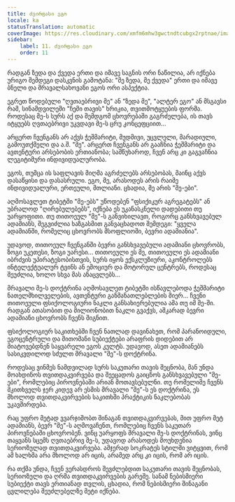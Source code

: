 ```yaml
---
title: ძვირფასი ეგო
locale: ka
statusTranslation: automatic
coverImage: https://res.cloudinary.com/xmfm6mhw3gwctndtcubgx2rptnae/image/upload/v1740468922/small_cover_tratado_de_psicologia_revolucionaria_a4c0dca4e0.webp
sidebar:
    label: 11. ძვირფასი ეგო
    order: 11
---
```

რადგან ზედა და ქვედა ერთი და იმავე საგნის ორი ნაწილია, არ იქნება ურიგო შემდეგი დასკვნის გამოტანა: "მე ზედა, მე ქვედა" ერთი და იმავე ბნელი და მრავალსახოვანი ეგოს ორი ასპექტია.

ეგრეთ წოდებული "ღვთაებრივი მე" ან "ზედა მე", "ალტერ ეგო" ან მსგავსი რამ, სინამდვილეში "ჩემი თავის" ხრიკია, თვითმოტყუების ფორმა. როდესაც მე-ს სურს აქ და შემდგომ ცხოვრებაში გაგრძელება, ის თავს იტყუებს ღვთაებრივი უკვდავი მე-ს ცრუ კონცეფციით...

არცერთ ჩვენგანს არ აქვს ჭეშმარიტი, მუდმივი, უცვლელი, მარადიული, გამოუთქმელი და ა.შ. "მე". არცერთ ჩვენგანს არ გააჩნია ჭეშმარიტი და ავთენტური არსებობის ერთიანობა; სამწუხაროდ, ჩვენ არც კი გაგვაჩნია ლეგიტიმური ინდივიდუალურობა.

ეგოს, თუმცა ის საფლავის მიღმა აგრძელებს არსებობას, მაინც აქვს დასაწყისი და დასასრული. ეგო, მე, არასოდეს არის რაიმე ინდივიდუალური, ერთეული, მთლიანი. ცხადია, მე არის "მე-ები".

აღმოსავლეთ ტიბეტში "მე-ებს" უწოდებენ "ფსიქიკურ აგრეგატებს" ან უბრალოდ "ღირებულებებს", იქნება ეს უკანასკნელი დადებითი თუ უარყოფითი. თუ თითოეულ "მე"-ს განვიხილავთ, როგორც განსხვავებულ ადამიანს, შეგვიძლია ხაზგასმით განვაცხადოთ შემდეგი: "ყველა ადამიანში, რომელიც ცხოვრობს მსოფლიოში, ბევრი ადამიანია".

უდავოდ, თითოეულ ჩვენგანში ბევრი განსხვავებული ადამიანი ცხოვრობს, ზოგი უკეთესი, ზოგი უარესი... თითოეული ეს მე, თითოეული ეს ადამიანი იბრძვის უპირატესობისთვის, სურს იყოს ექსკლუზიური, აკონტროლებს ინტელექტუალურ ტვინს ან ემოციურ და მოტორულ ცენტრებს, როდესაც შეუძლია, ხოლო სხვა მას ანაცვლებს...

მრავალი მე-ს დოქტრინა აღმოსავლეთ ტიბეტში ისწავლებოდა ჭეშმარიტი ნათელმხილველების, ავთენტური განმანათლებლების მიერ... ჩვენი თითოეული ფსიქოლოგიური ნაკლი განსახიერებულია ამა თუ იმ მე-ში. რადგან ათასობით და მილიონობით ნაკლი გვაქვს, აშკარად ბევრი ადამიანი ცხოვრობს ჩვენს შიგნით.

ფსიქოლოგიურ საკითხებში ჩვენ ნათლად დავინახეთ, რომ პარანოიდული, ეგოცენტრული და მითომანი სუბიექტები არაფრის დიდებით არ მიატოვებდნენ საყვარელი ეგოს კულტს. უდავოდ, ასეთ ადამიანებს სასიკვდილოდ სძულთ მრავალი "მე"-ს დოქტრინა.

როდესაც ვინმეს ნამდვილად სურს საკუთარი თავის შეცნობა, მან უნდა მოახდინოს თვითდაკვირვება და შეეცადოს გაიცნოს განსხვავებული "მე-ები", რომლებიც პიროვნებაში არიან მოთავსებულნი. თუ რომელიმე ჩვენს მკითხველს ჯერ კიდევ არ ესმის მრავალი "მე"-ს ეს დოქტრინა, ეს მხოლოდ თვითდაკვირვების საკითხში პრაქტიკის ნაკლებობას უკავშირდება.

რაც უფრო მეტად ვვარჯიშობთ შინაგან თვითდაკვირვებას, მით უფრო მეტ ადამიანს, ბევრ "მე"-ს აღმოვაჩენთ, რომლებიც ჩვენს საკუთარ პიროვნებაში ცხოვრობენ. ვინც უარყოფს მრავალი მე-ს დოქტრინას, ვინც თაყვანს სცემს ღვთაებრივ მე-ს, უდავოდ არასოდეს მოუხდენია სერიოზულად თვითდაკვირვება. ამჯერად სოკრატეს სტილში ვიტყვით, რომ ამ ხალხმა არა მხოლოდ არ იცის, არამედ არც კი იცის, რომ არ იცის.

რა თქმა უნდა, ჩვენ ვერასდროს შევძლებდით საკუთარი თავის შეცნობას, სერიოზული და ღრმა თვითდაკვირვების გარეშე. სანამ ნებისმიერი სუბიექტი თავს ერთიანად თვლის, ცხადია, რომ ნებისმიერი შინაგანი ცვლილება შეუძლებელზე მეტი იქნება.

